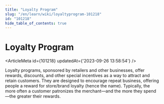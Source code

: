 ```yaml
---
title: "Loyalty Program"
slug: "/en/learn/wiki/loyaltyprogram-101218"
id: "101218"
hide_table_of_contents: true
---
```



# Loyalty Program

<ArticleMeta id={101218} updatedAt={'2023-09-26 13:58:54'} />
<div className='border-solid border-b border-t-0 my-4 border-[var(--ifm-color-gray-300)]' />

Loyalty programs, sponsored by retailers and other businesses, offer rewards, discounts, and other special incentives as a way to attract and retain customers. They are designed to encourage repeat business, offering people a reward for store/brand loyalty (hence the name). Typically, the more often a customer patronizes the merchant—and the more they spend—the greater their rewards.
